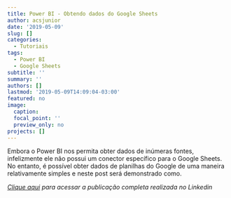 ```yaml
---
title: Power BI - Obtendo dados do Google Sheets
author: acsjunior
date: '2019-05-09'
slug: []
categories:
  - Tutoriais
tags:
  - Power BI
  - Google Sheets
subtitle: ''
summary: ''
authors: []
lastmod: '2019-05-09T14:09:04-03:00'
featured: no
image:
  caption:
  focal_point: ''
  preview_only: no  
projects: []
---
```


Embora o Power BI nos permita obter dados de inúmeras fontes, infelizmente ele não possui um conector específico para o Google Sheets. No entanto, é possível obter dados de planilhas do Google de uma maneira relativamente simples e neste post será demonstrado como.

*[Clique aqui](https://www.linkedin.com/pulse/power-bi-obtendo-dados-do-google-sheets-antonio-c-da-silva-júnior/) para acessar a publicação completa realizada no Linkedin*
